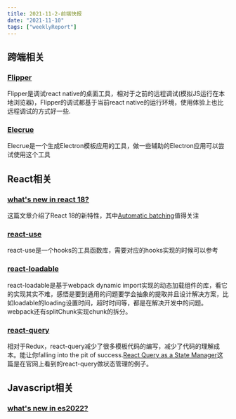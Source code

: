 ```yaml
---
title: 2021-11-2-前端快报
date: "2021-11-10"  
tags: ["weeklyReport"]
---
```


## 跨端相关

### [Flipper](https://fbflipper.com/)  
Flipper是调试react native的桌面工具，相对于之前的远程调试(模拟JS运行在本地浏览器)，Flipper的调试都基于当前react native的运行环境，使用体验上也比远程调试的方式好一些.

### [Elecrue](https://github.com/RajvirSingh1313/Elecrue)
Elecrue是一个生成Electron模板应用的工具，做一些辅助的Electron应用可以尝试使用这个工具

## React相关

### [what's new in react 18?](https://yagmurcetintas.com/journal/whats-new-in-react-18)
这篇文章介绍了React 18的新特性，其中[Automatic batching](https://github.com/reactwg/react-18/discussions/21)值得关注

### [react-use](https://github.com/streamich/react-use)
react-use是一个hooks的工具函数库，需要对应的hooks实现的时候可以参考

###  [react-loadable](https://github.com/jamiebuilds/react-loadable)
react-loadable是基于webpack dynamic import实现的动态加载组件的库，看它的实现其实不难，感悟是要到通用的问题要学会抽象的提取并且设计解决方案，比如loadable的loading设置时间，超时时间等，都是在解决开发中的问题。webpack还有splitChunk实现chunk的拆分。

###  [react-query](https://react-query.tanstack.com/overview)
相对于Redux，react-query减少了很多模板代码的编写，减少了代码的理解成本。能让你falling into the pit of success.[React Query as a State Manager](https://tkdodo.eu/blog/react-query-as-a-state-manager)这篇是在官网上看到的react-query做状态管理的例子。

##  Javascript相关

### [what's new in es2022?](https://yagmurcetintas.com/journal/whats-new-in-es2022)

